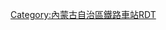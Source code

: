 <noinclude>{{BS-map
| title = 包头南站站线布置图
| map = </noinclude>
\\\CONTg\CONTg\\\\\~~ ~~[[包西铁路]]上/下行线[[包头站]]方向
\CONT2\STRc3\STRg\STRf\\\\\~~ ~~[[包头西站]]方向
\STRc1\STR2+4\STR+c3\STR\\\\\
\\STRc1\KRZ2+4u\STR+c3\\\\\
\\\STR+c1\KRZ2+4u\STRc3\\\\
\\\STR\STR+c1\STR+4\\\\
\\\STR\STR\STR\\\\
\\\STR\STR\STR\\\\
\\\STR\STR\STR\\\exLSTR\~~ ~~铝厂专用线
\\exLSTR\STR\STR\STR\\\exSTR\~~ ~~电厂专用线
\\exSTR\STR\STR\STR\\\exSTR\
\\exSTR\STR\STR\STR\\\exSTR\
\\exSTR\STR+c2\ABZg3!~STRc2\ABZg3\\exSTRc2\exABZg3\
\\exSTR\ABZg+1\ABZg+1!~STRc4\STR+c4\exSTRc2\exSTR3+1\exSTR+c4\
\\exSTR\STR\STR\STR!~exSTRc2\exSTR3+1\exSTRc4\exSTR\
\\exSTR\STR\STR\eABZg+1\exSTRc4\\exSTR\
\\exSTR\STR\STR\STR\\\exSTR\
\\exSTR\ABZg2\ABZg2!~STRc3\STR+c3\\\exSTR\
\\exSTR\STR+c1\ABZg+4!~STRc1\ABZg+4\\\exSTR\
\\exSTR+c2\eABZg3\STR\STR\\\exSTR\
\\exABZg+1\STR+c2!~exSTRc4\ABZg3\eABZg2\exSTRc3\\exSTR\
\exSTRc2\exABZg3\ABZg+1\STR+c4\STR!~exSTRc1\exSTR2+4\exSTRc3\exSTR\
exSTRc2\exABZ1+3f\exSTR+c4\STR\ABZg2\STR+c3\exSTRc1\exSTR2+4\exSTR+c3\
exSTR+1\exSTR+c4\exSTR\STR\STR+c1\ABZg+4\\exSTRc1\exABZg+4\
exSTR\exSTR\STR+c2\ABZg3\STR\STR\\\exSTR\
exSTR\exSTR\ABZg+1\STR+c4\STR\STR\\\exABZg2\exSTRc3
exSTR\exSTR\STR\STR\STR\ABZg2\STRc3\\exSTR+c1\exSTR+4
exSTR\exSTR\STR\STR\STR\ABZg2!~STRc1\STR2+4!~STRc3\STRc3\exSTR\exSTR
exSTR\exSTR\STR\STR\STR\STR+c1\STR+4!~STRc1\STR+4\exSTR\exSTR
exSTR\exSTR\STR\STR\STR\STR\STR\STR\exSTR\exSTR
exSTR\exSTR\STR\STR\STR\STR\STR\STR\exSTR\exSTR
exSTR\exSTR\STR\STR\STR\STR\STR\STR\exSTR\exSTR
exSTR\exSTR\STR\STR\STR\STR\STR\STR\exSTR\exSTR
exSTR\exSTR\STR\STR\STR\STR+c2\STR3!~STRc2\STR3\exSTR\exSTR
exSTR\exSTR\STR\STR\STR\ABZg+1!~STRc2\STR3+1!~STRc4\STRc4\exSTR\exSTR
exSTR\exSTR\STR\STR\STR\ABZg+1\STRc4\\exSTR\exSTR
exSTR\exSTR\STR\STR\STR\STR\\\exSTR\exSTR
exSTR\exSTR\STR\STR\STR+c2\ABZg3\\\exSTR\exSTR
exSTR\exSTR\STR2\STR+c3\ABZg+1\STR+c4\\\exSTR\exSTR
exSTR\exSTR\STRc1\ABZg+4\STR\STR\\\exSTR+c2\exSTR3
exSTR\exSTR\\STR\STR\STR\\exSTRc2\exABZ3+1g\exSTRc4
exSTR\exSTR\\STR+c2\ABZg3\ENDEe\exSTRc2\exSTR3+1\exSTRc4\
exSTR\exSTR\\ABZg+1\STR+c4\exSTRc2\exSTR3+1\exSTRc4\\
exSTR2\exSTR+c3\\STR\STR!~exSTRc2\exSTR3+1\exSTRc4\\\
exSTRc1\exABZ2+4g\exSTRc3\STR\eABZg+1\exSTRc4\\\\
\exSTRc1\exSTR2+4\ABZg2!~exSTRc3\STR+c3\\\\\
\\exSTRc1\eABZg+4!~STRc1\ABZg+4\\\\\
\\\STR\STR\\\\\
\\\STR\STR\\\\\
\\\STR\STR\\\\\
\\\STRg\STRf\\\\\
\\\CONTf\CONTf\\\\\~~ ~~[[包西铁路]]上/下行线[[新丰镇站]]方向
<noinclude>}}

{{Rdt intro|[[包头南站]]}}

[[Category:內蒙古自治區鐵路車站RDT]]
</noinclude>